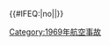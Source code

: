 {{航空事故
| year = 1969
| col1 = 
* 1月2日：[[中華航空227號班機空難|中華航空227號班機]]
* 1月5日：'''[[阿里亞納阿富汗航空701號班機空難|阿里亞納阿富汗航空701號班機]]'''
* 1月6日：[[亞利根尼航空737號班機空難|亞利根尼航空737號班機]]
* 1月13日：[[北歐航空933號班機空難|北歐航空933號班機]]
* 1月18日：[[聯合航空266號班機空難|聯合航空266號班機]]
* 2月18日：[[霍索恩內華達航空708號班機空難|霍索恩內華達航空708號班機]]
* 2月18日：[[以色列航空432號班機遇襲事件|以色列航空432號班機]]
* 2月24日：[[遠東航空104號班機空難|遠東航空104號班機]]
* 3月16日：'''[[委內瑞拉國際航空742號班機空難|委內瑞拉國際航空742號班機]]†'''
| col2 =
* 3月20日：'''[[1969年阿斯旺伊爾-18墜毀事件|阿拉伯聯合航空註冊編號SU-APC]]'''
* 4月2日：'''[[LOT波蘭航空165號班機空難|LOT波蘭航空165號班機]]'''
* 4月15日：[[EC-121击落事件]]
* 4月28日：[[智利航空160號班機空難|智利航空160號班機]]
* 6月4日：'''[[墨西哥航空704號班機空難|墨西哥航空704號班機]]'''
* 7月12日：[[1969年尼泊尔航空道格拉斯DC-3班机空难|尼泊尔航空道格拉斯DC-3班机]]
* 8月29日：[[環球航空840號班機劫機事件|環球航空840號班機]]
| col3 = 
* 9月9日：'''[[亞利根尼航空853號班機空難|亞利根尼航空853號班機]]'''
* 9月12日：[[菲律賓航空158號班機空難|菲律賓航空158號班機]]
* 10月20日：[[全日空104號班機事故|全日空104號班機]]
* 11月19日：[[莫霍克航空411號班機空難|莫霍克航空411號班機]]
* 11月20日：'''[[尼日利亞航空825號班機空難|尼日利亞航空825號班機]]'''
* 12月3日：'''[[法國航空212號班機空難 (1969年)|法國航空212號班機]]'''
* 12月8日：'''[[奧林匹克航空954號班機空難|奧林匹克航空954號班機]]'''
* 12月11日：[[大韩航空YS-11劫机事件|大韓航空註冊編號HL5208]]
* 12月14日：[[全日空547號班機事故|全日空547號班機]]
}}<includeonly>{{#IFEQ:{{{cat}}}|no||[[Category:1969年航空事故]]}}</includeonly><noinclude>{{Documentation}}</noinclude>